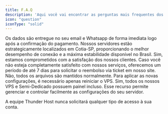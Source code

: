 ```yaml
---
title: F.A.Q
description: 'Aqui você vai encontrar as perguntas mais frequentes dos nossos clientes.'
icon: "question"
iconType: "solid"
---
```


<AccordionGroup>
  <Accordion title="Onde encontro os dados de acesso do meu servidor?">
    Os dados são entregue no seu email e Whatsapp de forma imediata logo após a confirmação do pagamento.
  </Accordion>

  <Accordion title="Onde ficam localizados os servidores?">
    Nossos servidores estão estrategicamente localizados em Cotia-SP, proporcionando o melhor desempenho de conexão e a máxima estabilidade disponível no Brasil.
  </Accordion>

  <Accordion title="Vocês realizam reembolso?">
    Sim, estamos comprometidos com a satisfação dos nossos clientes. Caso você não esteja completamente satisfeito com nossos serviços, oferecemos um período de até 7 dias para solicitar o reembolso via ticket em nosso site.
  </Accordion>

  <Accordion title="Perco meus arquivos após realizar upgrade no painel do VPS?">
    Não, todos os arquivos são mantidos normalmente. Para aplicar as novas configurações, é necessário apenas reiniciar o VPS.
  </Accordion>

  <Accordion title="Existe um painel de controle disponível para o serviço?">
    Sim, todos os nossos VPS e Semi-Dedicado possuem painel incluso. Esse recurso permite gerenciar e controlar facilmente as configurações do seu servidor.
  </Accordion>
</AccordionGroup>

<Warning>A equipe Thunder Host nunca solicitará qualquer tipo de acesso à sua conta.</Warning>
